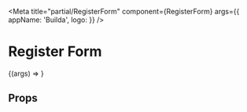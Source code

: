 
<Meta
  title="partial/RegisterForm"
  component={RegisterForm}
  args={{
    appName: 'Builda',
    logo: <Logo />
  }}
/>

# Register Form

<Description of={RegisterForm} />

<Canvas withSource="open">
  <Story name="Default">{(args) => <RegisterForm {...args} />}</Story>
</Canvas>

## Props

<ArgsTable of={RegisterForm} />
